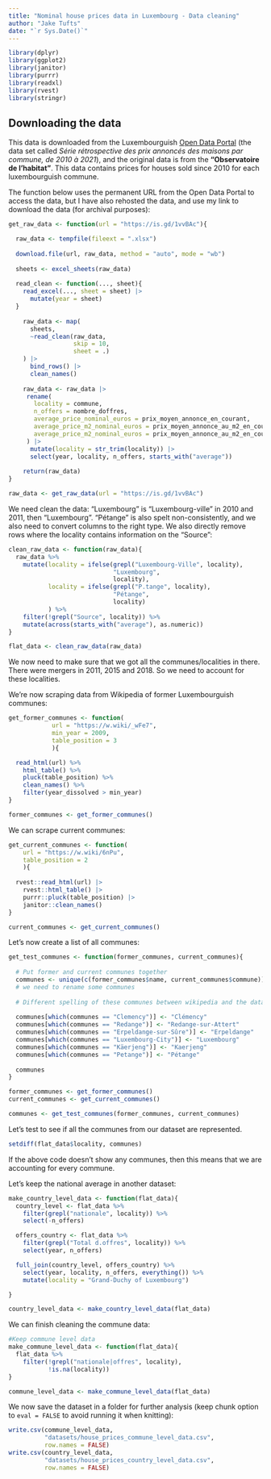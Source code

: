 ```yaml
---
title: "Nominal house prices data in Luxembourg - Data cleaning"
author: "Jake Tufts"
date: "`r Sys.Date()`"
---
```


```r
library(dplyr)
library(ggplot2)
library(janitor)
library(purrr)
library(readxl)
library(rvest)
library(stringr)
```



## Downloading the data
This data is downloaded from the Luxembourguish [Open Data
Portal](https://data.public.lu/fr/datasets/prix-annonces-des-logements-par-commune/)
(the data set called *Série rétrospective des prix
annoncés des maisons par commune, de 2010 à 2021*), 
and the original data is from the **"Observatoire de
l'habitat"**. This data contains prices for houses sold 
since 2010 for each luxembourguish commune. 

The function below uses the permanent URL from the Open Data 
Portal to access the data, but I have also rehosted the data, 
and use my link to download the data (for archival purposes):

```r

get_raw_data <- function(url = "https://is.gd/1vvBAc"){

  raw_data <- tempfile(fileext = ".xlsx")
  
  download.file(url, raw_data, method = "auto", mode = "wb")
  
  sheets <- excel_sheets(raw_data)
  
  read_clean <- function(..., sheet){
    read_excel(..., sheet = sheet) |>
      mutate(year = sheet)
  }
  
    raw_data <- map(
      sheets,
      ~read_clean(raw_data,
                  skip = 10,
                  sheet = .)
    ) |>
      bind_rows() |>
      clean_names()
  
    raw_data <- raw_data |>
     rename(
       locality = commune,
       n_offers = nombre_doffres,
       average_price_nominal_euros = prix_moyen_annonce_en_courant,
       average_price_m2_nominal_euros = prix_moyen_annonce_au_m2_en_courant,
       average_price_m2_nominal_euros = prix_moyen_annonce_au_m2_en_courant
     ) |>
      mutate(locality = str_trim(locality)) |>
      select(year, locality, n_offers, starts_with("average"))
 
    return(raw_data)   
}
```

```r
raw_data <- get_raw_data(url = "https://is.gd/1vvBAc")
```

We need clean the data: "Luxembourg" is "Luxembourg-ville" in 2010 and 2011,
then "Luxembourg". "Pétange" is also spelt non-consistently, and we also need
to convert columns to the right type. We also directly remove rows where the
locality contains information on the "Source":

```r
clean_raw_data <- function(raw_data){
  raw_data %>%
    mutate(locality = ifelse(grepl("Luxembourg-Ville", locality),
                             "Luxembourg",
                             locality),
           locality = ifelse(grepl("P.tange", locality),
                             "Pétange",
                             locality)
           ) %>%
    filter(!grepl("Source", locality)) %>%
    mutate(across(starts_with("average"), as.numeric))
}
```

```r
flat_data <- clean_raw_data(raw_data)
```


We now need to make sure that we got all the communes/localities 
in there. There were mergers in 2011, 2015 and 2018. So we need 
to account for these localities.

We’re now scraping data from Wikipedia of former Luxembourguish communes:

```r
get_former_communes <- function(
            url = "https://w.wiki/_wFe7",
            min_year = 2009,
            table_position = 3
            ){

  read_html(url) %>%
    html_table() %>%
    pluck(table_position) %>%
    clean_names() %>%
    filter(year_dissolved > min_year)
}

```

```r
former_communes <- get_former_communes()
```

We can scrape current communes:

```r
get_current_communes <- function(
    url = "https://w.wiki/6nPu",
    table_position = 2
    ){
  
  rvest::read_html(url) |>
    rvest::html_table() |>
    purrr::pluck(table_position) |>
    janitor::clean_names()
}
```

```r
current_communes <- get_current_communes()
```


Let’s now create a list of all communes:

```r

get_test_communes <- function(former_communes, current_communes){
  
  # Put former and current communes together
  communes <- unique(c(former_communes$name, current_communes$commune))
  # we need to rename some communes
  
  # Different spelling of these communes between wikipedia and the data
  
  communes[which(communes == "Clemency")] <- "Clémency"
  communes[which(communes == "Redange")] <- "Redange-sur-Attert"
  communes[which(communes == "Erpeldange-sur-Sûre")] <- "Erpeldange"
  communes[which(communes == "Luxembourg-City")] <- "Luxembourg"
  communes[which(communes == "Käerjeng")] <- "Kaerjeng"
  communes[which(communes == "Petange")] <- "Pétange"
  
  communes
}
```


```r
former_communes <- get_former_communes()
current_communes <- get_current_communes()

communes <- get_test_communes(former_communes, current_communes)
```


Let’s test to see if all the communes from our dataset are represented.

```r
setdiff(flat_data$locality, communes)
```

If the above code doesn’t show any communes, then this means that we are
accounting for every commune.


Let’s keep the national average in another dataset:

```r
make_country_level_data <- function(flat_data){
  country_level <- flat_data %>%
    filter(grepl("nationale", locality)) %>%
    select(-n_offers)

  offers_country <- flat_data %>%
    filter(grepl("Total d.offres", locality)) %>%
    select(year, n_offers)

  full_join(country_level, offers_country) %>%
    select(year, locality, n_offers, everything()) %>%
    mutate(locality = "Grand-Duchy of Luxembourg")

}

```

```r
country_level_data <- make_country_level_data(flat_data)
```


We can finish cleaning the commune data:

```r
#Keep commune level data
make_commune_level_data <- function(flat_data){
  flat_data %>% 
    filter(!grepl("nationale|offres", locality),
           !is.na(locality))
}
```

```r
commune_level_data <- make_commune_level_data(flat_data)
```


We now save the dataset in a folder for further analysis (keep chunk option to
`eval = FALSE` to avoid running it when knitting):

```r
write.csv(commune_level_data,
          "datasets/house_prices_commune_level_data.csv",
          row.names = FALSE)
write.csv(country_level_data,
          "datasets/house_prices_country_level_data.csv",
          row.names = FALSE)
```